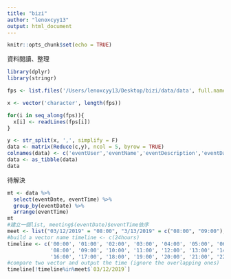 ```yaml
---
title: "bizi"
author: "lenoxcyy13"
output: html_document
---
```


```r
knitr::opts_chunk$set(echo = TRUE)
```
資料閱讀、整理
```r
library(dplyr)
library(stringr)

fps <- list.files('/Users/lenoxcyy13/Desktop/bizi/data/data', full.names = T)

x <- vector('character', length(fps))

for(i in seq_along(fps)){
  x[i] <- readLines(fps[i])
}

y <- str_split(x, ',', simplify = F)
data <- matrix(Reduce(c,y), ncol = 5, byrow = TRUE)
colnames(data) <- c('eventUser','eventName','eventDescription','eventDate','eventTime')
data <- as_tibble(data)
data
```

待解決
```r
mt <- data %>%
  select(eventDate, eventTime) %>%
  group_by(eventDate) %>%
  arrange(eventTime)
mt
#建立一個list, meeting$(eventDate)$eventTime依序
meet <- list("03/12/2019" = "08:00", "3/13/2019" = c("08:00", "09:00"), "06/12/2019" = "10:00")
#build a vector name timeline <- c(24hours)
timeline <- c('00:00', '01:00', '02:00', '03:00', '04:00', '05:00', '06:00', '07:00', 
              '08:00', '09:00', '10:00', '11:00', '12:00', '13:00', '14:00', '15:00', 
              '16:00', '17:00', '18:00', '19:00', '20:00', '21:00', '22:00', '23:00')
#compare two vector and output the time (ignore the overlapping ones)
timeline[!timeline%in%meet$`03/12/2019`]
```

